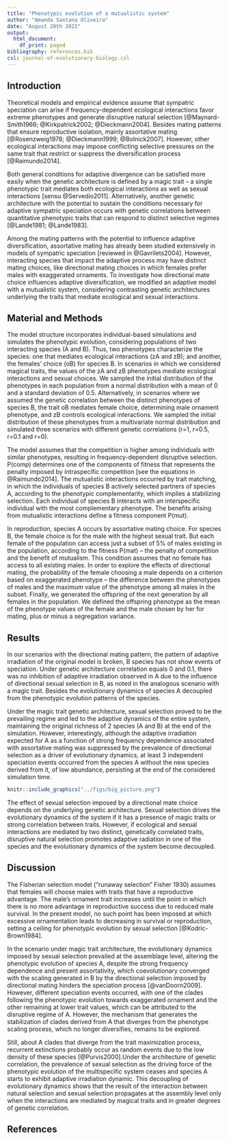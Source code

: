 ```yaml
---
title: "Phenotypic evolution of a mutualistic system"
author: "Amanda Santana Oliveira"
date: "August 20th 2022"
output:
  html_document:
    df_print: paged
bibliography: references.bib
csl: journal-of-evolutionary-biology.csl
---
```


## Introduction

Theoretical models and empirical evidence assume that sympatric speciation can arise if frequency-dependent ecological interactions favor extreme phenotypes and generate disruptive natural selection [@Maynard-Smith1966; @Kirkpatrick2002; @Dieckmann2004]. Besides mating patterns that ensure reproductive isolation, mainly assortative mating [@Rosenzweig1978; @Dieckmann1999; @Bolnick2007]. However, other ecological interactions may impose conflicting selective pressures on the same trait that restrict or suppress the diversification process [@Raimundo2014].

Both general conditions for adaptive divergence can be satisfied more easily when the genetic architecture is defined by a magic trait -- a single phenotypic trait mediates both ecological interactions as well as sexual interactions [sensu @Servedio2011]. Alternatively, another genetic architecture with the potential to sustain the conditions necessary for adaptive sympatric speciation occurs with genetic correlations between quantitative phenotypic traits that can respond to distinct selective regimes [@Lande1981; @Lande1983].

Among the mating patterns with the potential to influence adaptive diversification, assortative mating has already been studied extensively in models of sympatric speciation [reviewed in @Gavrilets2004]. However, interacting species that impact the adaptive process may have distinct mating choices, like directional mating choices in which females prefer males with exaggerated ornaments. To investigate how directional mate choice influences adaptive diversification, we modified an adaptive model with a mutualistic system, considering contrasting genetic architectures underlying the traits that mediate ecological and sexual interactions.

## Material and Methods

The model structure incorporates individual-based simulations and simulates the phenotypic evolution, considering populations of two interacting species (A and B). Thus, two phenotypes characterize the species: one that mediates ecological interactions (zA and zB); and another, the females' choice (oB) for species B. In scenarios in which we considered magical traits, the values of the zA and zB phenotypes mediate ecological interactions and sexual choices. We sampled the initial distribution of the phenotypes in each population from a normal distribution with a mean of 0 and a standard deviation of 0.5. Alternatively, in scenarios where we assumed the genetic correlation between the distinct phenotypes of species B, the trait oB mediates female choice, determining male ornament phenotype, and zB controls ecological interactions. We sampled the initial distribution of these phenotypes from a multivariate normal distribution and simulated three scenarios with different genetic correlations (r=1, r=0.5, r=0.1 and r=0).

The model assumes that the competition is higher among individuals with similar phenotypes, resulting in frequency-dependent disruptive selection. P(comp) determines one of the components of fitness that represents the penalty imposed by intraspecific competition [see the equations in @Raimundo2014]. The mutualistic interactions occurred by trait matching, in which the individuals of species B actively selected partners of species A, according to the phenotypic complementarity, which implies a stabilizing selection. Each individual of species B interacts with an interspecific individual with the most complementary phenotype. The benefits arising from mutualistic interactions define a fitness component P(mut).

In reproduction, species A occurs by assortative mating choice. For species B, the female choice is for the male with the highest sexual trait. But each female of the population can access just a subset of 5% of males existing in the population, according to the fitness P(mat) -- the penalty of competition and the benefit of mutualism. This condition assumes that no female has access to all existing males. In order to explore the effects of directional mating, the probability of the female choosing a male depends on a criterion based on exaggerated phenotype -- the difference between the phenotypes of males and the maximum value of the phenotype among all males in the subset. Finally, we generated the offspring of the next generation by all females in the population. We defined the offspring phenotype as the mean of the phenotype values of the female and the male chosen by her for mating, plus or minus a segregation variance.

## Results

In our scenarios with the directional mating pattern, the pattern of adaptive irradiation of the original model is broken, B species has not show events of speciation. Under genetic architecture correlation equals 0 and 0.1, there was no inhibition of adaptive irradiation observed in A due to the influence of directional sexual selection in B, as noted in the analogous scenario with a magic trait. Besides the evolutionary dynamics of species A decoupled from the phenotypic evolution patterns of the species.

Under the magic trait genetic architecture, sexual selection proved to be the prevailing regime and led to the adaptive dynamics of the entire system, maintaining the original richness of 2 species (A and B) at the end of the simulation. However, interestingly, although the adaptive irradiation expected for A as a function of strong frequency dependence associated with assortative mating was suppressed by the prevalence of directional selection as a driver of evolutionary dynamics, at least 3 independent speciation events occurred from the species A without the new species derived from it, of low abundance, persisting at the end of the considered simulation time.

```r
knitr::include_graphics("../figs/big_picture.png")
```

The effect of sexual selection imposed by a directional mate choice depends on the underlying genetic architecture. Sexual selection drives the evolutionary dynamics of the system if it has a presence of magic traits or strong correlation between traits. However, if ecological and sexual interactions are mediated by two distinct, genetically correlated traits, disruptive natural selection promotes adaptive radiation in one of the species and the evolutionary dynamics of the system become decoupled.

## Discussion

The Fisherian selection model ("runaway selection" Fisher 1930) assumes that females will choose males with traits that have a reproductive advantage. The male's ornament trait increases until the point in which there is no more advantage in reproductive success due to reduced male survival. In the present model, no such point has been imposed at which excessive ornamentation leads to decreasing in survival or reproduction, setting a ceiling for phenotypic evolution by sexual selection [@Kodric-Brown1984].

In the scenario under magic trait architecture, the evolutionary dynamics imposed by sexual selection prevailed at the assemblage level, altering the phenotypic evolution of species A, despite the strong frequency dependence and present assortativity, which coevolutionary converged with the scaling generated in B by the directional selection imposed by directional mating hinders the speciation process [@vanDoorn2009]. However, different speciation events occurred, with one of the clades following the phenotypic evolution towards exaggerated ornament and the other remaining at lower trait values, which can be attributed to the disruptive regime of A. However, the mechanism that generates the stabilization of clades derived from A that diverges from the phenotype scaling process, which no longer diversifies, remains to be explored.

Still, about A clades that diverge from the trait maximization process, recurrent extinctions probably occur as random events due to the low density of these species [@Purvis2000].Under the architecture of genetic correlation, the prevalence of sexual selection as the driving force of the phenotypic evolution of the multispecific system ceases and species A starts to exhibit adaptive irradiation dynamic. This decoupling of evolutionary dynamics shows that the result of the interaction between natural selection and sexual selection propagates at the assembly level only when the interactions are mediated by magical traits and in greater degrees of genetic correlation.

## References
